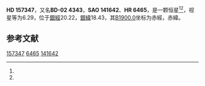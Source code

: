 {{Starbox begin
| name = HD 157347
}}
{{Starbox observe
| epoch = [[J2000.0|J2000.0]]
| constell = {{星座名待查}}<ref name=SIMBAD>{{cite web
 | url=http://simbad.u-strasbg.fr/simbad/sim-id?Ident=HR+6465
 | title =Pulsating variable Star
 | publisher=Centre de Données astronomiques de Strasbourg
 | work=SIMBAD
 | accessdate=2012-07-13}}</ref><ref name=DATA>{{cite web
 | url=http://vizier.u-strasbg.fr/viz-bin/VizieR-5?-out.add=.&-source=5050&-corr=PK=HR&-out.max=9999&HR=6465
 | title=VizieR Detailed Page
 | accessdate=2012-07-13
 | archive-date=2016-03-05
 | archive-url=https://web.archive.org/web/20160305025934/http://vizier.u-strasbg.fr/viz-bin/VizieR-5?-out.add=.&-source=5050&-corr=PK=HR&-out.max=9999&HR=6465
 | dead-url=no
 }}</ref>
| 星官 = 
| ra = {{RA|17|22|51.3}}<ref name=SIMBAD /><ref name=DATA />
| dec = {{DEC|-2|23|18}}<ref name=SIMBAD /><ref name=DATA />
| appmag_v = 6.29<ref name=SIMBAD /><ref name=DATA />
}}
{{Starbox character
| class = G5IV<ref name=SIMBAD /><ref name=DATA />
| b-v = 0.68<ref name=SIMBAD /><ref name=DATA />
| u-b = 0.24<ref name=SIMBAD /><ref name=DATA />
| r-i = <ref name=SIMBAD /><ref name=DATA />
| variable = 
}}
{{Starbox astrometry
| radial_v = 0.24
| prop_mo_ra = -35
| parallax = 
| p_error = 
}}
{{Starbox catalog
| names =BD-02 4343，[[SAO星表|SAO]] 141642，[[HD星表|HD]] 157347，[[HR星表|HR]] 6465}}
{{Starbox reference |Simbad=HR+6465}}
{{Starbox end}}

'''HD 157347'''，又名'''BD-02 4343'''，'''SAO 141642'''、'''HR 6465'''，是一颗恒星<ref name=SIMBAD /><ref name=DATA />，视星等为6.29，位于[[銀道座標系|銀經]]20.22，[[銀道座標系|銀緯]]18.43，其[[B1900.0|B1900.0]]坐标为赤經{{RA|17|17|38.2}}，赤緯{{DEC|-2|18.43|21}}。

== 参考文献 ==
{{reflist}}

{{star-stub}}

[[Category:HD和HDE天體|157347]]
[[Category:HR天體|6465]]
[[Category:SAO天體|141642]]